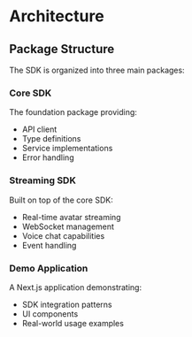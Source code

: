 # Architecture

## Package Structure

The SDK is organized into three main packages:

### Core SDK

The foundation package providing:

- API client
- Type definitions
- Service implementations
- Error handling

### Streaming SDK

Built on top of the core SDK:

- Real-time avatar streaming
- WebSocket management
- Voice chat capabilities
- Event handling

### Demo Application

A Next.js application demonstrating:

- SDK integration patterns
- UI components
- Real-world usage examples
